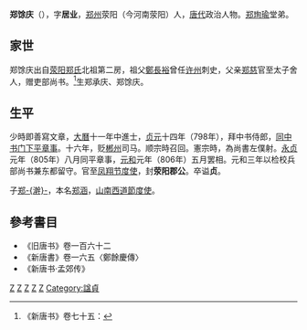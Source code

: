 '''郑馀庆'''（{{bd|746年||820年||Z鄭}}），字'''居业'''，[[郑州|郑州]]荥阳（今河南荥阳）人，[[唐代|唐代]]政治人物。[[郑珣瑜|郑珣瑜]]堂弟。

== 家世 ==
郑馀庆出自[[荥阳郑氏|荥阳郑氏]]北祖第二房，祖父[[鄭長裕|鄭長裕]]曾任[[许州|许州]]刺史，父亲[[郑慈|郑慈]]官至太子舍人，赠吏部尚书。<ref>《新唐书》卷七十五：{{cite web |url=http://www.sidneyluo.net/a/a17/075.htm |title=存档副本 |accessdate=2010-02-07  |deadurl=yes |archiveurl=https://web.archive.org/web/20091219203329/http://www.sidneyluo.net/a/a17/075.htm |archivedate=2009-12-19 }}{{cite web |url=http://www.sidneyluo.net/a/a17/table/form90.htm |title=存档副本 |accessdate=2010-06-30 |deadurl=yes |archiveurl=https://web.archive.org/web/20100620182223/http://sidneyluo.net/a/a17/table/form90.htm |archivedate=2010-06-20 }}</ref>生郑承庆、郑馀庆。

==生平==
少時即善寫文章，[[大曆|大曆]]十一年中進士，[[贞元_(唐朝)|贞元]]十四年（798年），拜中书侍郎，[[同中书门下平章事|同中书门下平章事]]。十六年，贬[[郴州|郴州]]司马。顺宗時召回。憲宗時，為尚書左僕射。[[永贞_(唐顺宗)|永贞]]元年（805年）八月同平章事，[[元和_(唐朝)|元和]]元年（806年）五月罢相。元和三年以检校兵部尚书兼东都留守。官至[[凤翔节度使|凤翔节度使]]，封'''荥阳郡公'''。卒谥'''贞'''。

子[[郑澣|郑-{澣}-]]，本名[[郑涵|郑涵]]，[[山南西道節度使|山南西道節度使]]。

==參考書目==
*《旧唐书》卷一百六十二
*《新唐書》卷一六五〈鄭餘慶傳〉
*《新唐书·孟郊传》
{{start box}}
{{s-before|[[王锷|王锷]]}}
{{s-title|[[唐朝|唐朝]][[尚书左仆射|尚书左仆射]]|（非宰相）<br>818年}}
{{s-after|[[韩皋|韩皋]]}}
{{end box}}
[[Category:唐朝宰相|Z]]
[[Category:滎陽鄭氏|Z]]
[[Category:唐朝郡公|Z]]
[[Category:山南西道節度使|Z]]
[[Category:鳳翔節度使|Z]]
[[Category:諡貞|Category:諡貞]]